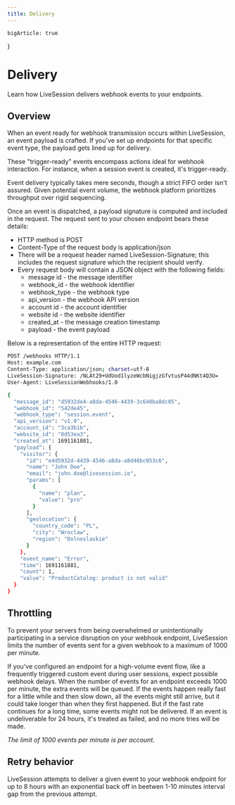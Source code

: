 ```yaml
---
title: Delivery
---
```


    bigArticle: true
}

# Delivery
<Subtitle>
    Learn how LiveSession delivers webhook events to your endpoints.
</Subtitle>

## Overview
When an event ready for webhook transmission occurs within LiveSession, an event payload is crafted.
If you've set up endpoints for that specific event type, the payload gets lined up for delivery.

These "trigger-ready" events encompass actions ideal for webhook interaction.
For instance, when a session event is created, it's trigger-ready.

Event delivery typically takes mere seconds, though a strict FIFO order isn't assured.
Given potential event volume, the webhook platform prioritizes throughput over rigid sequencing.

Once an event is dispatched, a payload signature is computed and included in the request.
The request sent to your chosen endpoint bears these details:

* HTTP method is POST
* Content-Type of the request body is application/json
* There will be a request header named LiveSession-Signature; this includes the request signature which the recipient should verify.
* Every request body will contain a JSON object with the following fields:
    * message id - the message identifier
    * webhook_id - the webhook identifier
    * webhook_type - the webhook type
    * api_version - the webhook API version
    * account id - the account identifier
    * website id - the website identifier
    * created_at - the message creation timestamp
    * payload - the event payload

Below is a representation of the entire HTTP request:

```bash
POST /webhooks HTTP/1.1
Host: example.com
Content-Type: application/json; charset=utf-8
LiveSession-Signature: /NLAt29+UdUod1lyzeWcbNigjzGfvtusP44dNKt4Q3U=
User-Agent: LiveSessionWebhooks/1.0

{
  "message_id": "d5932de4-a8da-4546-4439-3c640ba8dc05",
  "webhook_id": "542de45",
  "webhook_type": "session.event",
  "api_version": "v1.0",
  "account_id": "3ca3b1b",
  "website_id": "8d53ea3",
  "created_at": 1691161881,
  "payload": {
    "visitor": {
      "id": "e4d5932d-4439-4546-a8da-a8d40bc053c6",
      "name": "John Doe",
      "email": "john.doe@livesession.io",
      "params": [
        {
          "name": "plan",
          "value": "pro"
        }
      ],
      "geolocation": {
        "country_code": "PL",
        "city": "Wroclaw",
        "region": "Dolnoslaskie"
      }
    },
    "event_name": "Error",
    "time": 1691161881,
    "count": 1,
    "value": "ProductCatalog: product is not valid"
  }
}
```

## Throttling
To prevent your servers from being overwhelmed or unintentionally participating in a service disruption on your webhook endpoint,
LiveSession limits the number of events sent for a given webhook to a maximum of 1000 per minute.

If you've configured an endpoint for a high-volume event flow, like a frequently triggered custom event during user sessions, expect possible webhook delays.
When the number of events for an endpoint exceeds 1000 per minute, the extra events will be queued.
If the events happen really fast for a little while and then slow down, all the events might still arrive, but it could take longer than when they first happened.
But if the fast rate continues for a long time, some events might not be delivered.
If an event is undeliverable for 24 hours, it's treated as failed, and no more tries will be made.

*The limit of 1000 events per minute is per account.*

## Retry behavior
LiveSession attempts to deliver a given event to your webhook endpoint for up to 8 hours with an exponential back off in beetwen 1-10 minutes interval gap from the previous attempt.